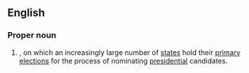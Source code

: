 {{wikipedia}}
==English==
===Proper noun===
{{en-proper noun|-}}
#{{context|US|politics}} {{w|February 5}}, on which an increasingly large number of [[state]]s hold their [[primary]] [[election]]s for the process of nominating [[president]]ial candidates.